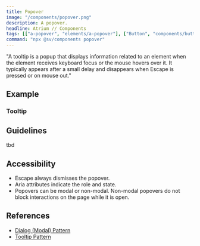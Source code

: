 ```yaml
---
title: Popover
image: "/components/popover.png"
description: A popover.
headline: Atrium // Components
tags: [["a-popover", "elements/a-popover"], ["Button", "components/button"]]
command: "npx @sv/components popover"
---
```


"A tooltip is a popup that displays information related to an element when the element receives keyboard focus or the mouse hovers over it. It typically appears after a small delay and disappears when Escape is pressed or on mouse out."

## Example

<Example code={PopoverDemoCode}>
  <div>
    <PopoverDemo client:only="vue"/>
  </div>
</Example>

### Tooltip

<Story id="popoverx--default" />

## Guidelines

tbd

## Accessibility

- Escape always dismisses the popover.
- Aria attributes indicate the role and state.
- Popovers can be modal or non-modal. Non-modal popovers do not block interactions on the page while it is open.

## References

- [Dialog (Modal) Pattern](https://www.w3.org/WAI/ARIA/apg/patterns/dialog-modal/)
- [Tooltip Pattern](https://www.w3.org/WAI/ARIA/apg/patterns/tooltip/)
